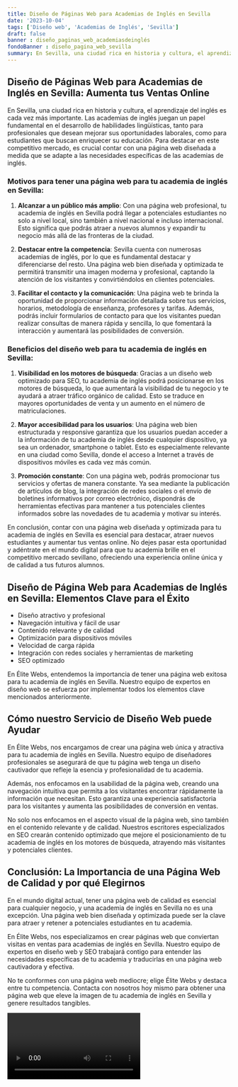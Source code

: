 ```yaml
---
title: Diseño de Páginas Web para Academias de Inglés en Sevilla
date: '2023-10-04'
tags: ['Diseño web', 'Academias de Inglés', 'Sevilla']
draft: false
banner : diseño_paginas_web_academiasdeinglés
fondoBanner : diseño_pagina_web_sevilla
summary: En Sevilla, una ciudad rica en historia y cultura, el aprendizaje del inglés es cada vez más importante. Las academias de inglés juegan un papel fundamental en el desarrollo de habilidades lingüísticas, tanto para profesionales que desean mejorar sus oportunidades laborales, como para estudiantes que buscan enriquecer su educación. Para destacar en este competitivo mercado, es crucial contar con una página web diseñada a medida que se adapte a las necesidades específicas de las academias de inglés.
---
```


## Diseño de Páginas Web para Academias de Inglés en Sevilla: Aumenta tus Ventas Online

En Sevilla, una ciudad rica en historia y cultura, el aprendizaje del inglés es cada vez más importante. Las academias de inglés juegan un papel fundamental en el desarrollo de habilidades lingüísticas, tanto para profesionales que desean mejorar sus oportunidades laborales, como para estudiantes que buscan enriquecer su educación. Para destacar en este competitivo mercado, es crucial contar con una página web diseñada a medida que se adapte a las necesidades específicas de las academias de inglés.

### Motivos para tener una página web para tu academia de inglés en Sevilla:

1. **Alcanzar a un público más amplio**: Con una página web profesional, tu academia de inglés en Sevilla podrá llegar a potenciales estudiantes no solo a nivel local, sino también a nivel nacional e incluso internacional. Esto significa que podrás atraer a nuevos alumnos y expandir tu negocio más allá de las fronteras de la ciudad.

2. **Destacar entre la competencia**: Sevilla cuenta con numerosas academias de inglés, por lo que es fundamental destacar y diferenciarse del resto. Una página web bien diseñada y optimizada te permitirá transmitir una imagen moderna y profesional, captando la atención de los visitantes y convirtiéndolos en clientes potenciales.

3. **Facilitar el contacto y la comunicación**: Una página web te brinda la oportunidad de proporcionar información detallada sobre tus servicios, horarios, metodología de enseñanza, profesores y tarifas. Además, podrás incluir formularios de contacto para que los visitantes puedan realizar consultas de manera rápida y sencilla, lo que fomentará la interacción y aumentará las posibilidades de conversión.

### Beneficios del diseño web para tu academia de inglés en Sevilla:

1. **Visibilidad en los motores de búsqueda**: Gracias a un diseño web optimizado para SEO, tu academia de inglés podrá posicionarse en los motores de búsqueda, lo que aumentará la visibilidad de tu negocio y te ayudará a atraer tráfico orgánico de calidad. Esto se traduce en mayores oportunidades de venta y un aumento en el número de matriculaciones.

2. **Mayor accesibilidad para los usuarios**: Una página web bien estructurada y responsive garantiza que los usuarios puedan acceder a la información de tu academia de inglés desde cualquier dispositivo, ya sea un ordenador, smartphone o tablet. Esto es especialmente relevante en una ciudad como Sevilla, donde el acceso a Internet a través de dispositivos móviles es cada vez más común.

3. **Promoción constante**: Con una página web, podrás promocionar tus servicios y ofertas de manera constante. Ya sea mediante la publicación de artículos de blog, la integración de redes sociales o el envío de boletines informativos por correo electrónico, dispondrás de herramientas efectivas para mantener a tus potenciales clientes informados sobre las novedades de tu academia y motivar su interés.

En conclusión, contar con una página web diseñada y optimizada para tu academia de inglés en Sevilla es esencial para destacar, atraer nuevos estudiantes y aumentar tus ventas online. No dejes pasar esta oportunidad y adéntrate en el mundo digital para que tu academia brille en el competitivo mercado sevillano, ofreciendo una experiencia online única y de calidad a tus futuros alumnos.

<GifSeo />

<Cta />

## Diseño de Página Web para Academias de Inglés en Sevilla: Elementos Clave para el Éxito

- Diseño atractivo y profesional
- Navegación intuitiva y fácil de usar
- Contenido relevante y de calidad
- Optimización para dispositivos móviles
- Velocidad de carga rápida
- Integración con redes sociales y herramientas de marketing
- SEO optimizado

En Élite Webs, entendemos la importancia de tener una página web exitosa para tu academia de inglés en Sevilla. Nuestro equipo de expertos en diseño web se esfuerza por implementar todos los elementos clave mencionados anteriormente.

## Cómo nuestro Servicio de Diseño Web puede Ayudar

En Élite Webs, nos encargamos de crear una página web única y atractiva para tu academia de inglés en Sevilla. Nuestro equipo de diseñadores profesionales se asegurará de que tu página web tenga un diseño cautivador que refleje la esencia y profesionalidad de tu academia.

Además, nos enfocamos en la usabilidad de la página web, creando una navegación intuitiva que permita a los visitantes encontrar rápidamente la información que necesitan. Esto garantiza una experiencia satisfactoria para los visitantes y aumenta las posibilidades de conversión en ventas.

No solo nos enfocamos en el aspecto visual de la página web, sino también en el contenido relevante y de calidad. Nuestros escritores especializados en SEO crearán contenido optimizado que mejore el posicionamiento de tu academia de inglés en los motores de búsqueda, atrayendo más visitantes y potenciales clientes.

## Conclusión: La Importancia de una Página Web de Calidad y por qué Elegirnos

En el mundo digital actual, tener una página web de calidad es esencial para cualquier negocio, y una academia de inglés en Sevilla no es una excepción. Una página web bien diseñada y optimizada puede ser la clave para atraer y retener a potenciales estudiantes en tu academia.

En Élite Webs, nos especializamos en crear páginas web que conviertan visitas en ventas para academias de inglés en Sevilla. Nuestro equipo de expertos en diseño web y SEO trabajará contigo para entender las necesidades específicas de tu academia y traducirlas en una página web cautivadora y efectiva.

No te conformes con una página web mediocre; elige Élite Webs y destaca entre tu competencia. Contacta con nosotros hoy mismo para obtener una página web que eleve la imagen de tu academia de inglés en Sevilla y genere resultados tangibles.

<Video />

<CtaBot job='Academias de Inglés' city='Sevilla'/>

<Gmaps query='Sevilla+españa+maps' />